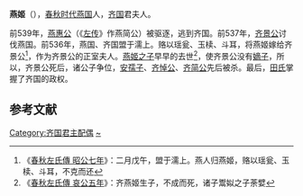 {{模板:Infobox 先秦人物
|名称=燕姬
|姓=[[姜姓|姜]]
|氏=
|名=
|字=
|别名=
|别字=
|谥号=
|时代=春秋
|国家=[[燕国|燕]]、[[齐国|齐]] 
|身份=齐君夫人
|出生=
|逝世=
|父=
}}
'''燕姬'''（{{bd|？||？||catIdx=J姬}}），[[春秋时代|春秋时代]][[燕国|燕国]]人，[[齐国|齐国]]君夫人。

前539年，[[燕惠公|燕惠公]]（《[[左传|左传]]》作燕简公）被驱逐，逃到齐国。前537年，[[齐景公|齐景公]]讨伐燕国。前536年，燕国、齐国盟于濡上。赂以瑶瓮、玉椟、斗耳，将燕姬嫁给齐景公<ref>《[[s:春秋左氏傳/昭公|春秋左氏傳 昭公七年]]》：二月戊午，盟于濡上。燕人归燕姬，赂以瑶瓮、玉椟、斗耳，不克而还</ref>，作为齐景公的正室夫人。[[燕姬子|燕姬之子]]早早的去世<ref>《[[s:春秋左氏傳/哀公|春秋左氏傳 哀公五年]]》：齐燕姬生子，不成而死，诸子鬻姒之子荼嬖</ref>，使齐景公没有[[嫡子|嫡子]]，所以，齐景公死后，诸公子争位，[[安孺子|安孺子]]、[[齐悼公|齐悼公]]、[[齐简公|齐简公]]先后被杀。最后，[[田氏|田氏]]掌握了齐国的政权。

==参考文献==
<references/>

{{DEFAULTSORT:Y}}

[[Category:齐国君主配偶|Category:齐国君主配偶]]
[[Category:姬姓|~]]